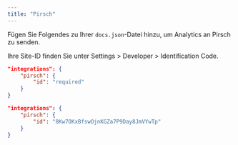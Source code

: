 ```yaml
---
title: "Pirsch"
---
```


Fügen Sie Folgendes zu Ihrer `docs.json`-Datei hinzu, um Analytics an Pirsch zu senden.

Ihre Site-ID finden Sie unter Settings > Developer > Identification Code.

<CodeGroup>

```json Analytics options in docs.json
"integrations": {
    "pirsch": {
        "id": "required"
    }
}
```

```json Example
"integrations": {
    "pirsch": {
        "id": "8Kw7OKxBfswOjnKGZa7P9Day8JmVYwTp"
    }
}
```

</CodeGroup>
